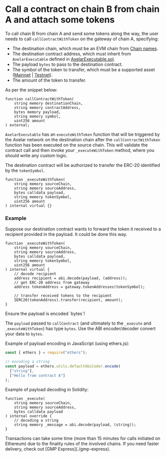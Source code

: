 
# Call a contract on chain B from chain A and attach some tokens


To call chain B from chain A and send some tokens along the way, the user needs to call `callContractWithToken` on the gateway of chain A, specifying:

- The destination chain, which must be an EVM chain from [Chain names](./chain-names).
- The destination contract address, which must inherit from `AxelarExecutable` defined in [AxelarExecutable.sol](https://github.com/axelarnetwork/axelar-gmp-sdk-solidity/blob/main/contracts/executables/AxelarExecutable.sol).
- The payload `bytes` to pass to the destination contract.
- The symbol of the token to transfer, which must be a supported asset ([Mainnet](../reference/mainnet-contract-addresses) | [Testnet](../reference/testnet-contract-addresses)).
- The amount of the token to transfer.

As per the snippet below:

```solidity
function callContractWithToken(
    string memory destinationChain,
    string memory contractAddress,
    bytes memory payload,
    string memory symbol,
    uint256 amount
) external;
```

`AxelarExecutable` has an `executeWithToken` function that will be triggered by the Axelar network on the destination chain after the `callContractWithToken` function has been executed on the source chain. This will validate the contract call and then invoke *your* `_executeWithToken` method, where you should write any custom logic.

The destination contract will be authorized to transfer the ERC-20 identified by the `tokenSymbol`.

```solidity
function _executeWithToken(
    string memory sourceChain,
    string memory sourceAddress,
    bytes calldata payload,
    string memory tokenSymbol,
    uint256 amount
) internal virtual {}
```

### Example

Suppose our destination contract wants to forward the token it received to a recipient provided in the payload. It could be done this way.

```solidity
function _executeWithToken(
    string memory sourceChain,
    string memory sourceAddress,
    bytes calldata payload,
    string memory tokenSymbol,
    uint256 amount
) internal virtual {
    // decode recipient
    address recipient = abi.decode(payload, (address));
    // get ERC-20 address from gateway
    address tokenAddress = gateway.tokenAddresses(tokenSymbol);

    // transfer received tokens to the recipient
    IERC20(tokenAddress).transfer(recipient, amount);
}
```

<Callout emoji="ℹ️">
  Ensure the payload is encoded `bytes`!
</Callout>

The `payload` passed to `callContract` (and ultimately to the `_execute` and `_executeWithToken`) has type `bytes`. Use the ABI encoder/decoder convert your data to `bytes`.

Example of payload encoding in JavaScript (using ethers.js):

```jsx
const { ethers } = require("ethers");

// encoding a string
const payload = ethers.utils.defaultAbiCoder.encode(
  ["string"],
  ["Hello from contract A"]
);
```

Example of payload decoding in Solidity:

```solidity
function _execute(
    string memory sourceChain,
    string memory sourceAddress,
    bytes calldata payload
) internal override {
    // decoding a string
    string memory _message = abi.decode(payload, (string));
}
```


<Callout emoji="ℹ️">
Transactions can take some time (more than 15 minutes for calls initiated on Ethereum) due to the finality rules of the involved chains. If you need faster delivery, check out [GMP Express](./gmp-express).
</Callout>